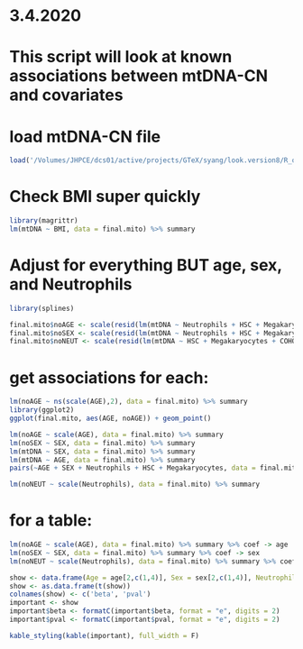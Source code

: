 # 3.4.2020

# This script will look at known associations between mtDNA-CN and covariates

# load mtDNA-CN file
```r
load('/Volumes/JHPCE/dcs01/active/projects/GTeX/syang/look.version8/R_objects/final.mito.rds')
```

# Check BMI super quickly
```r
library(magrittr)
lm(mtDNA ~ BMI, data = final.mito) %>% summary
```

# Adjust for everything BUT age, sex, and Neutrophils
```r
library(splines)

final.mito$noAGE <- scale(resid(lm(mtDNA ~ Neutrophils + HSC + Megakaryocytes + COHORT + TRISCHD + SEX, data = final.mito)))
final.mito$noSEX <- scale(resid(lm(mtDNA ~ Neutrophils + HSC + Megakaryocytes + COHORT + TRISCHD + ns(AGE,2), data = final.mito)))
final.mito$noNEUT <- scale(resid(lm(mtDNA ~ HSC + Megakaryocytes + COHORT + TRISCHD + ns(AGE,2) + SEX, data = final.mito)))
```

# get associations for each:
```r
lm(noAGE ~ ns(scale(AGE),2), data = final.mito) %>% summary
library(ggplot2)
ggplot(final.mito, aes(AGE, noAGE)) + geom_point()

lm(noAGE ~ scale(AGE), data = final.mito) %>% summary
lm(noSEX ~ SEX, data = final.mito) %>% summary
lm(mtDNA ~ SEX, data = final.mito) %>% summary
lm(mtDNA ~ AGE, data = final.mito) %>% summary
pairs(~AGE + SEX + Neutrophils + HSC + Megakaryocytes, data = final.mito, lower.panel=twolines, diag.panel=mydiag.panel, upper.panel=panel.cor, label.pos=0.5, main="Correlation matrix of PCs and covariates", labels = c('age', 'sex', 'neutrophils', 'hsc', 'megakaryocytes'))

lm(noNEUT ~ scale(Neutrophils), data = final.mito) %>% summary
```

# for a table:
```r
lm(noAGE ~ scale(AGE), data = final.mito) %>% summary %>% coef -> age
lm(noSEX ~ SEX, data = final.mito) %>% summary %>% coef -> sex
lm(noNEUT ~ scale(Neutrophils), data = final.mito) %>% summary %>% coef -> neut

show <- data.frame(Age = age[2,c(1,4)], Sex = sex[2,c(1,4)], Neutrophils = neut[2,c(1,4)])
show <- as.data.frame(t(show))
colnames(show) <- c('beta', 'pval')
important <- show
important$beta <- formatC(important$beta, format = "e", digits = 2)
important$pval <- formatC(important$pval, format = "e", digits = 2)

kable_styling(kable(important), full_width = F)
```